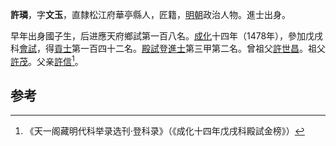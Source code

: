 '''許璘'''，字'''文玉'''，直隸松江府華亭縣人，匠籍，[[明朝|明朝]]政治人物。進士出身。

早年出身國子生，后进應天府鄉試第一百八名。[[成化|成化]]十四年（1478年），參加戊戌科[[會試|會試]]，得[[貢士|貢士]]第一百四十二名。[[殿試|殿試]]登[[進士|進士]]第三甲第二名。曾祖父[[許世昌|許世昌]]。祖父[[許茂|許茂]]。父亲[[許信|許信]]<ref>《天一阁藏明代科举录选刊·登科录》（《成化十四年戊戌科殿試金榜》）</ref>。

==参考==
{{reflist}}
{{明朝人物小作品}}
{{成化十四年戊戌科殿試金榜}}
